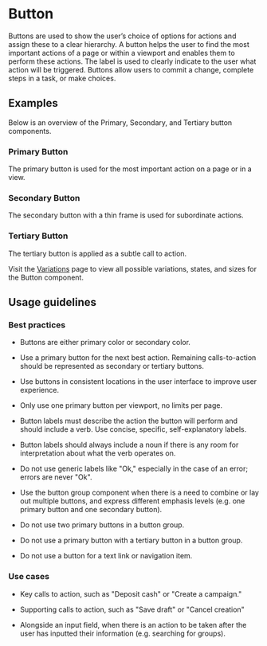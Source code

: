 

<Meta title="Components/Buttons/Overview" component={Button} />

# Button

Buttons are used to show the user’s choice of options for actions and assign these to a clear hierarchy. A button helps the user to find the most important actions of a page or within a viewport and enables them to perform these actions. The label is used to clearly indicate to the user what action will be triggered. Buttons allow users to commit a change, complete steps in a task, or make choices.

## Examples

Below is an overview of the Primary, Secondary, and Tertiary button components.

### Primary Button

The primary button is used for the most important action on a page or in a view.

<Canvas>
  <Story id="components-buttons-all-stories--primary-button" />
</Canvas>

### Secondary Button

The secondary button with a thin frame is used for subordinate actions.

<Canvas>
  <Story id="components-buttons-all-stories--secondary-button" />
</Canvas>

### Tertiary Button

The tertiary button is applied as a subtle call to action.

<Canvas>
  <Story id="components-buttons-all-stories--tertiary-button" />
</Canvas>

Visit the [Variations](?path=/docs/components-buttons-variations--page) page to view all possible variations, states, and sizes for the Button component.

## Usage guidelines

### Best practices

- Buttons are either primary color or secondary color.

- Use a primary button for the next best action. Remaining calls-to-action should be represented as secondary or tertiary buttons.

- Use buttons in consistent locations in the user interface to improve user experience.

- Only use one primary button per viewport, no limits per page.

- Button labels must describe the action the button will perform and should include a verb. Use concise, specific, self-explanatory labels.

- Button labels should always include a noun if there is any room for interpretation about what the verb operates on.

- Do not use generic labels like "Ok," especially in the case of an error; errors are never "Ok".

- Use the button group component when there is a need to combine or lay out multiple buttons, and express different emphasis levels (e.g. one primary button and one secondary button).

- Do not use two primary buttons in a button group.

- Do not use a primary button with a tertiary button in a button group.

- Do not use a button for a text link or navigation item.

### Use cases

- Key calls to action, such as "Deposit cash" or "Create a campaign."

- Supporting calls to action, such as "Save draft" or "Cancel creation"

- Alongside an input field, when there is an action to be taken after the user has inputted their information (e.g. searching for groups).
